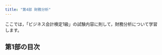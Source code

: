 ```yaml
---
title: "第4部 財務分析"
---
```


ここでは，「ビジネス会計検定1級」の試験内容に則して，財務分析について学習します。

## 第1部の目次

<!--
- [第11章 ggplot2の基礎](chap11_visualizetion.html)
- [第12章 ggpubrの基礎](chap12_ggpubr.html)
- [第13章 ggplotを関数](chap13_gg_function.html)
- [第14章 ジブリ](chap14_ggplot_ghibli.html)
-->


